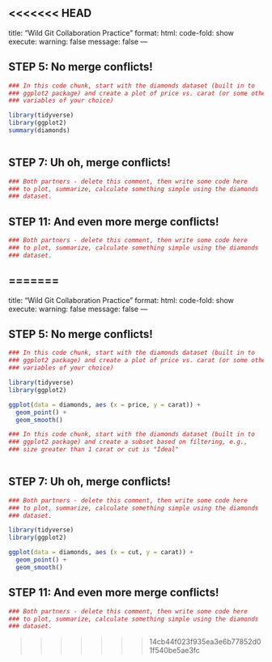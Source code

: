 <<<<<<< HEAD
---
title: "Wild Git Collaboration Practice"
format: 
  html:
    code-fold: show
execute: 
  warning: false
  message: false
---

## STEP 5: No merge conflicts!

```r
### In this code chunk, start with the diamonds dataset (built in to
### ggplot2 package) and create a plot of price vs. carat (or some other
### variables of your choice)


```

```r


library(tidyverse)
library(ggplot2)
summary(diamonds)



```

## STEP 7: Uh oh, merge conflicts!

```r
### Both partners - delete this comment, then write some code here
### to plot, summarize, calculate something simple using the diamonds
### dataset.


```

## STEP 11: And even more merge conflicts!

```r
### Both partners - delete this comment, then write some code here
### to plot, summarize, calculate something simple using the diamonds
### dataset.


```
=======
---
title: "Wild Git Collaboration Practice"
format: 
  html:
    code-fold: show
execute: 
  warning: false
  message: false
---


## STEP 5: No merge conflicts!

```r
### In this code chunk, start with the diamonds dataset (built in to
### ggplot2 package) and create a plot of price vs. carat (or some other
### variables of your choice)

library(tidyverse)
library(ggplot2)

ggplot(data = diamonds, aes (x = price, y = carat)) +
  geom_point() + 
  geom_smooth()


```

```r
### In this code chunk, start with the diamonds dataset (built in to
### ggplot2 package) and create a subset based on filtering, e.g., 
### size greater than 1 carat or cut is "Ideal"



```

## STEP 7: Uh oh, merge conflicts!

```r
### Both partners - delete this comment, then write some code here
### to plot, summarize, calculate something simple using the diamonds
### dataset.

library(tidyverse)
library(ggplot2)

ggplot(data = diamonds, aes (x = cut, y = carat)) +
  geom_point() + 
  geom_smooth()


```

## STEP 11: And even more merge conflicts!

```r
### Both partners - delete this comment, then write some code here
### to plot, summarize, calculate something simple using the diamonds
### dataset.


```

>>>>>>> 14cb44f023f935ea3e6b77852d01f540be5ae3fc
